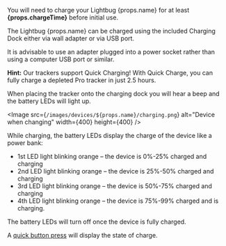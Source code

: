 
You will need to charge your Lightbug {props.name} for at least **{props.chargeTime}** before initial use.

The Lightbug {props.name} can be charged using the included Charging Dock either via wall adapter or via USB port.

It is advisable to use an adapter plugged into a power socket rather than using a computer USB port or similar.

**Hint:** Our trackers support Quick Charging! With Quick Charge, you can fully charge a depleted Pro tracker in just 2.5 hours.

When placing the tracker onto the charging dock you will hear a beep and the battery LEDs will light up.

<Image src={`/images/devices/${props.name}/charging.png`} alt="Device when changing" width={400} height={400} />

While charging, the battery LEDs display the charge of the device like a power bank:

 - 1st LED light blinking orange – the device is 0%-25% charged and charging
 - 2nd LED light blinking orange – the device is 25%-50% charged and charging
 - 3rd LED light blinking orange – the device is 50%-75% charged and charging
 - 4th LED light blinking orange – the device is 75%-99% charged and is charging.

The battery LEDs will turn off once the device is fully charged.

A [quick button press](#quick-button-press) will display the state of charge.
